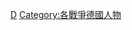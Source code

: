 {{Commonscat|People associated with World War I from Germany}}

[[Category:各國第一次世界大戰人物|D]]
[[Category:各戰爭德國人物|Category:各戰爭德國人物]]